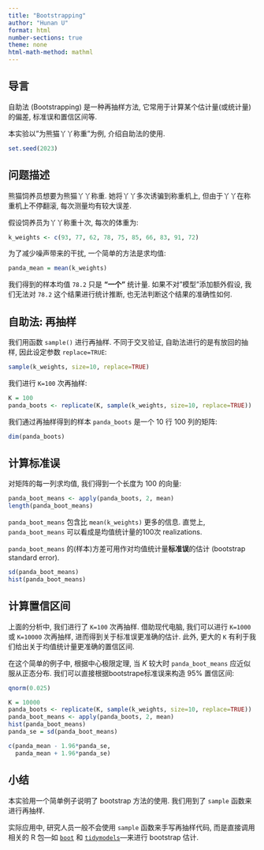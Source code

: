 ```yaml
---
title: "Bootstrapping"
author: "Hunan U"
format: html
number-sections: true
theme: none
html-math-method: mathml
---
```




## 导言

自助法 (Bootstrapping) 是一种再抽样方法, 它常用于计算某个估计量(或统计量)的偏差, 标准误和置信区间等.

本实验以"为熊猫丫丫称重"为例, 介绍自助法的使用.

```r
set.seed(2023)
```


## 问题描述

熊猫饲养员想要为熊猫丫丫称重.
她将丫丫多次诱骗到称重机上, 但由于丫丫在称重机上不停翻滚,
每次测量均有较大误差.

假设饲养员为丫丫称重十次, 每次的体重为:

```r
k_weights <- c(93, 77, 62, 78, 75, 85, 66, 83, 91, 72)
```

为了减少噪声带来的干扰,
一个简单的方法是求均值:


```r
panda_mean = mean(k_weights)
```




我们得到的样本均值 `78.2` 只是 **"一个"** 统计量.
如果不对"模型"添加额外假设,
我们无法对 `78.2` 这个结果进行统计推断,
也无法判断这个结果的准确性如何.

## 自助法: 再抽样

我们用函数 `sample()` 进行再抽样.
不同于交叉验证, 自助法进行的是有放回的抽样,
因此设定参数 `replace=TRUE`:

```r
sample(k_weights, size=10, replace=TRUE)
```

我们进行 `K=100` 次再抽样:

```r
K = 100
panda_boots <- replicate(K, sample(k_weights, size=10, replace=TRUE))
```

我们通过再抽样得到的样本 `panda_boots`
是一个 10 行 100 列的矩阵:


```r
dim(panda_boots)
```

## 计算标准误

对矩阵的每一列求均值, 我们得到一个长度为
100 的向量:

```r
panda_boot_means <- apply(panda_boots, 2, mean)
length(panda_boot_means)
```

`panda_boot_means` 包含比 `mean(k_weights)` 更多的信息.
直觉上, `panda_boot_means` 可以看成是均值统计量的100次 realizations.


`panda_boot_means` 的(样本)方差可用作对均值统计量**标准误**的估计 (bootstrap standard error).


```r
sd(panda_boot_means)
hist(panda_boot_means)
```

## 计算置信区间

上面的分析中, 我们进行了 `K=100` 次再抽样.
借助现代电脑, 我们可以进行 `K=1000` 或
`K=10000` 次再抽样, 进而得到关于标准误更准确的估计.
此外, 更大的 `K` 有利于我们给出关于均值统计量更准确的置信区间.

在这个简单的例子中, 根据中心极限定理,
当 $K$ 较大时 `panda_boot_means` 应近似服从正态分布.
我们可以直接根据bootstrape标准误来构造 95% 置信区间:

```r
qnorm(0.025)
```



```r
K = 10000
panda_boots <- replicate(K, sample(k_weights, size=10, replace=TRUE))
panda_boot_means <- apply(panda_boots, 2, mean)
hist(panda_boot_means)
panda_se = sd(panda_boot_means)
```

```r
c(panda_mean - 1.96*panda_se,
  panda_mean + 1.96*panda_se)
```

## 小结

本实验用一个简单例子说明了 bootstrap 方法的使用.
我们用到了 `sample` 函数来进行再抽样.

实际应用中,
研究人员一般不会使用 `sample` 函数来手写再抽样代码,
而是直接调用相关的 R 包---如 [`boot`] 和 [`tidymodels`]---来进行 bootstrap 估计. 


[`boot`]: https://stat.ethz.ch/R-manual/R-devel/library/boot/html/boot.html

[`tidymodels`]: https://www.tidymodels.org/learn/statistics/bootstrap/#confidence-intervals
